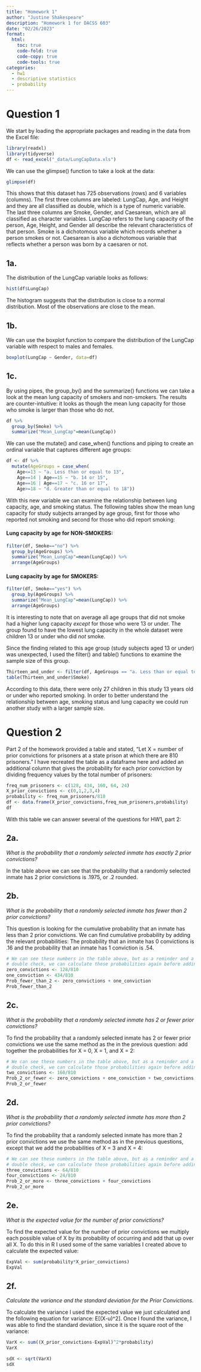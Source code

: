 ```yaml
---
title: "Homework 1"
author: "Justine Shakespeare"
description: "Homework 1 for DACSS 603"
date: "02/26/2023"
format:
  html:
    toc: true
    code-fold: true
    code-copy: true
    code-tools: true
categories:
  - hw1
  - descriptive statistics 
  - probability
---
```


# Question 1

We start by loading the appropriate packages and reading in the data from the Excel file:

```r
library(readxl)
library(tidyverse)
df <- read_excel("_data/LungCapData.xls")
```

We can use the glimpse() function to take a look at the data:

```r
glimpse(df)
```

This shows that this dataset has 725 observations (rows) and 6 variables (columns). The first three columns are labeled: LungCap, Age, and Height and they are all classified as double, which is a type of numeric variable. The last three columns are Smoke, Gender, and Caesarean, which are all classified as character variables. LungCap refers to the lung capacity of the person, Age, Height, and Gender all describe the relevant characteristics of that person. Smoke is a dichotomous variable which records whether a person smokes or not. Caesarean is also a dichotomous variable that reflects whether a person was born by a caesaren or not. 


## 1a. 
The distribution of the LungCap variable looks as follows:

```r
hist(df$LungCap)
```

The histogram suggests that the distribution is close to a normal distribution. Most of the observations are close to the mean.

## 1b.
We can use the boxplot function to compare the distribution of the LungCap variable with respect to males and females. 

```r
boxplot(LungCap ~ Gender, data=df)
```

## 1c.
By using pipes, the group_by() and the summarize() functions we can take a look at the mean lung capacity of smokers and non-smokers. The results are counter-intuitive: it looks as though the mean lung capacity for those who smoke is larger than those who do not.

```r
df %>% 
  group_by(Smoke) %>% 
  summarize("Mean_LungCap"=mean(LungCap))
```

We can use the mutate() and case_when() functions and piping to create an ordinal variable that captures different age groups:

```r
df <- df %>% 
  mutate(AgeGroups = case_when(
    Age<=13 ~ "a. Less than or equal to 13",
    Age==14 | Age==15 ~ "b. 14 or 15", 
    Age==16 | Age==17 ~ "c. 16 or 17",
    Age>=18 ~ "d. Greater than or equal to 18"))
```

With this new variable we can examine the relationship between lung capacity, age, and smoking status. The following tables show the mean lung capacity for study subjects arranged by age group, first for those who reported not smoking and second for those who did report smoking:

#### Lung capacity by age for NON-SMOKERS:

```r
filter(df, Smoke=="no") %>% 
  group_by(AgeGroups) %>% 
  summarize("Mean_LungCap"=mean(LungCap)) %>% 
  arrange(AgeGroups)
```

#### Lung capacity by age for SMOKERS:

```r
filter(df, Smoke=="yes") %>% 
  group_by(AgeGroups) %>% 
  summarize("Mean_LungCap"=mean(LungCap)) %>% 
  arrange(AgeGroups)
```

It is interesting to note that on average all age groups that did not smoke had a higher lung capacity *except* for those who were 13 or under. The group found to have the lowest lung capacity in the whole dataset were children 13 or under who did *not* smoke. 

Since the finding related to this age group (study subjects aged 13 or under) was unexpected, I used the filter() and table() functions to examine the sample size of this group. 


```r
Thirteen_and_under <- filter(df, AgeGroups == "a. Less than or equal to 13")
table(Thirteen_and_under$Smoke)
```

According to this data, there were only 27 children in this study 13 years old or under who reported smoking. In order to better understand the relationship between age, smoking status and lung capacity we could run another study with a larger sample size. 


# Question 2

Part 2 of the homework provided a table and stated, "Let X = number of prior convictions for prisoners at a state prison at which there are 810  prisoners." I have recreated the table as a dataframe here and added an additional column that gives the probability for each prior conviction by dividing frequency values by the total number of prisoners:

```r
freq_num_prisoners <- c(128, 434, 160, 64, 24)
X_prior_convictions <- c(0,1,2,3,4)
probability <- freq_num_prisoners/810
df <- data.frame(X_prior_convictions,freq_num_prisoners,probability)
df
```

With this table we can answer several of the questions for HW1, part 2:

## 2a. 
*What is the probability that a randomly selected inmate has exactly 2 prior convictions?* 

In the table above we can see that the probability that a randomly selected inmate has 2 prior convictions is .1975, or .2 rounded.
  
## 2b. 
*What is the probability that a randomly selected inmate has fewer than 2 prior convictions?* 

This question is looking for the cumulative probability that an inmate has less than 2 prior convictions. We can find cumulative probability by adding the relevant probabilities: The probability that an inmate has 0 convictions is .16 and the probability that an inmate has 1 conviction is .54.
  
```r
# We can see these numbers in the table above, but as a reminder and a way to 
# double check, we can calculate those probabilities again before adding them:
zero_convictions <- 128/810
one_conviction <- 434/810
Prob_fewer_than_2 <- zero_convictions + one_conviction
Prob_fewer_than_2
```
  
## 2c. 
*What is the probability that a randomly selected inmate has 2 or fewer prior convictions?*

To find the probability that a randomly selected inmate has 2 or fewer prior convictions we use the same method as the in the previous question: add together the probabilities for X = 0, X = 1, and X = 2:

```r
# We can see these numbers in the table above, but as a reminder and a way to 
# double check, we can calculate those probabilities again before adding them:
two_convictions <- 160/810
Prob_2_or_fewer <- zero_convictions + one_conviction + two_convictions
Prob_2_or_fewer 
```
  
  
## 2d. 
*What is the probability that a randomly selected inmate has more than 2 prior convictions?* 

To find the probability that a randomly selected inmate has more than 2 prior convictions we use the same method as in the previous questions, except that we add the probabilities of X = 3 and X = 4:
  
```r
# We can see these numbers in the table above, but as a reminder and a way to 
# double check, we can calculate those probabilities again before adding them:
three_convictions <- 64/810
four_convictions <- 24/810
Prob_2_or_more <- three_convictions + four_convictions
Prob_2_or_more 
```


## 2e. 
*What is the expected value for the number of prior convictions?* 

To find the expected value for the number of prior convictions we multiply each possible value of X by its probability of occurring and add that up over all X. To do this in R I used some of the same variables I created above to calculate the expected value:
  
```r
ExpVal <- sum(probability*X_prior_convictions)
ExpVal
```

## 2f. 
*Calculate the variance and the standard deviation for the Prior Convictions.* 

To calculate the variance I used the expected value we just calculated and the following equation for variance: E[(X-u)^2]. Once I found the variance, I was able to find the standard deviation, since it is the square root of the variance:

```r
VarX <- sum((X_prior_convictions-ExpVal)^2*probability)
VarX

sdX <- sqrt(VarX)
sdX
```


